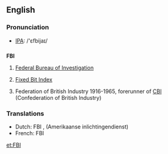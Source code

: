 ==English==

=== Pronunciation ===
*[[w:IPA|IPA]]: /'ɛfbijaɪ/

==={{initialism}}===
'''FBI'''

#{{US}} [[Federal Bureau of Investigation]]
#[[Fixed Bit Index]]
# {{UK}} Federation of British Industry 1916-1965, forerunner of [[CBI]] (Confederation of British Industry)

=== Translations ===
*Dutch: FBI {{m}}, (Amerikaanse inlichtingendienst)
*French: FBI {{m}}

[[et:FBI]]